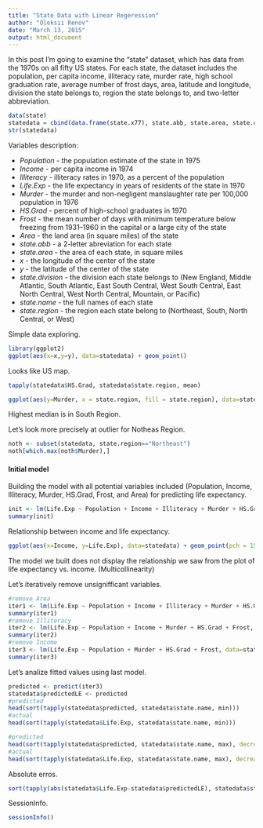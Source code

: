 ```yaml
---
title: "State Data with Linear Regeression"
author: "Oleksii Renov"
date: "March 13, 2015"
output: html_document
---
```


In this post I'm going to examine the "state" dataset, which has data from the 1970s on all fifty US states. For each state, the dataset includes the population, per capita income, illiteracy rate, murder rate, high school graduation rate, average number of frost days, area, latitude and longitude, division the state belongs to,  region the state belongs to, and two-letter abbreviation.

```r
data(state)
statedata = cbind(data.frame(state.x77), state.abb, state.area, state.center,  state.division, state.name, state.region)
str(statedata)
```

Variables description:

+ *Population* - the population estimate of the state in 1975
+ *Income* - per capita income in 1974
+ *Illiteracy* - illiteracy rates in 1970, as a percent of the population
+ *Life.Exp* - the life expectancy in years of residents of the state in 1970
+ *Murder* - the murder and non-negligent manslaughter rate per 100,000 population in 1976 
+ *HS.Grad* - percent of high-school graduates in 1970
+ *Frost* - the mean number of days with minimum temperature below freezing from 1931–1960 in the capital or a large city of the state
+ *Area* - the land area (in square miles) of the state
+ *state.abb* - a 2-letter abreviation for each state
+ *state.area* - the area of each state, in square miles
+ *x* - the longitude of the center of the state
+ *y* - the latitude of the center of the state
+ *state.division* - the division each state belongs to (New England, Middle Atlantic, South Atlantic, East South Central, West South Central, East North Central, West North Central, Mountain, or Pacific)
+ *state.name* - the full names of each state
+ *state.region* - the region each state belong to (Northeast, South, North Central, or West)

Simple data exploring.
```r
library(ggplot2)
ggplot(aes(x=x,y=y), data=statedata) + geom_point()
```

Looks like US map.

```r
tapply(statedata$HS.Grad, statedata$state.region, mean)
```

```r
ggplot(aes(y=Murder, x = state.region, fill = state.region), data=statedata) + geom_boxplot()
```

Highest median is in South Region. 

Let's look more precisely at outlier for Notheas Region.

```r
noth <- subset(statedata, state.region=="Northeast")
noth[which.max(noth$Murder),]
```


#### Initial model

Building the model with all potential variables included (Population, Income, Illiteracy, Murder, HS.Grad, Frost, and Area) for predicting life expectancy.

```r
init <- lm(Life.Exp ~ Population + Income + Illiteracy + Murder + HS.Grad + Frost + Area, data = statedata)
summary(init)
```

Relationship between income and life expectancy.

```r
ggplot(aes(x=Income, y=Life.Exp), data=statedata) + geom_point(pch = 15, size = 3, col= "blue") + stat_smooth(method="lm", se= FALSE, col = "red")
```

The model we built does not display the relationship we saw from the plot of life expectancy vs. income. (Multicollinearity)

Let's iteratively remove unsignifficant variables.

```r
#remove Area
iter1 <- lm(Life.Exp ~ Population + Income + Illiteracy + Murder + HS.Grad + Frost, data = statedata)
summary(iter1)
#remove Illiteracy
iter2 <- lm(Life.Exp ~ Population + Income + Murder + HS.Grad + Frost, data=statedata)
summary(iter2)
#remove Income
iter3 <- lm(Life.Exp ~ Population + Murder + HS.Grad + Frost, data=statedata)
summary(iter3)
```

Let's analize fitted values using last model.

```r
predicted <- predict(iter3)
statedata$predictedLE <- predicted
#predicted
head(sort(tapply(statedata$predicted, statedata$state.name, min)))
#actual
head(sort(tapply(statedata$Life.Exp, statedata$state.name, min)))

#predicted
head(sort(tapply(statedata$predicted, statedata$state.name, max), decreasing=TRUE))
#actual
head(sort(tapply(statedata$Life.Exp, statedata$state.name, max), decreasing = TRUE))
```

Absolute erros.

```r
sort(tapply(abs(statedata$Life.Exp-statedata$predictedLE), statedata$state.name, mean))
```

SessionInfo.

```r
sessionInfo()
```

